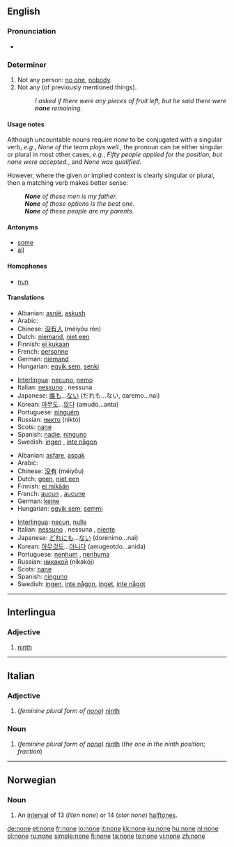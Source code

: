 {{see|None}}
{{wikipedia|None (disambiguation)}}
==English==
{{rank|suppose|else|entered|505|none|river|change|happy}}

===Pronunciation===
*{{audio|en-us-none.ogg|Audio (US)}}

===Determiner===
{{wikipedia}}
{{en-det}}

# Not any person: [[no one]], [[nobody]].
# Not any (of previously mentioned things).
#: ''I asked if there were any pieces of fruit left, but he said there were '''none''' remaining.''

====Usage notes====
Although uncountable nouns require ''none'' to be conjugated with a singular verb, ''e.g.'', ''None of the team plays well.'', the pronoun can be either singular or plural in most other cases, ''e.g.'', ''Fifty people applied for the position, but none were accepted.'', and ''None was qualified''.

However, where the given or implied context is clearly singular or plural, then a matching verb makes better sense:
:'''''None''' of these men is my father.''
:'''''None''' of those options is the best one.''
:'''''None''' of these people are my parents.''

====Antonyms====
*[[some]]
*[[all]]

====Homophones====
*[[nun]]

====Translations====
{{trans-top|not any person; no one, nobody}}
*Albanian: [[asnjë]], [[askush]]
*Arabic: {{Arab|[[لا احد]]}} {{IPAchar|(lā ’áħad)}}
*Chinese: [[没有人]] (méiyǒu rén)
*Dutch: [[niemand]], [[niet een]]
*Finnish: [[ei kukaan]]
*French: [[personne]]
*German: [[niemand]]
*Hungarian: [[egyik sem]], [[senki]]
{{trans-mid}}
*[[Interlingua]]: [[necuno]], [[nemo]]
*Italian: [[nessuno]] {{m}}, nessuna {{f}}
*Japanese: [[誰も]]...[[ない]] (だれも...ない, daremo...nai)
*Korean: [[아무도]]...[[않다]] (amudo...anta)
*Portuguese: [[ninguém]]
*Russian: [[никто]] (niktó)
*Scots: [[nane]]
*Spanish: [[nadie]], [[ninguno]]
*Swedish: [[ingen]] , [[inte någon]]
{{trans-bottom}}

{{trans-top|not any}}
*Albanian: [[asfare]], [[aspak]]
*Arabic: {{Arab|[[لا شئ]]}} {{IPAchar|(lā šæy’)}}
*Chinese: [[没有]] (méiyǒu)
*Dutch: [[geen]], [[niet een]]
*Finnish: [[ei mikään]]
*French: [[aucun]] {{m}}, [[aucune]] {{f}}
*German: [[keine]]
*Hungarian: [[egyik sem]], [[semmi]]
{{trans-mid}}
*[[Interlingua]]: [[necun]], [[nulle]]
*Italian: [[nessuno]] {{m}}, nessuna {{f}}, [[niente]]
*Japanese: [[どれにも]]...[[ない]] (dorenimo...nai)
*Korean: [[아무것도]]...[[아니다]] (amugeotdo...anida)
*Portuguese: [[nenhum]] {{m}}, [[nenhuma]] {{f}}
*Russian: [[никакой]] (nikakój)
*Scots: [[nane]]
*Spanish: [[ninguno]]
*Swedish: [[ingen]], [[inte någon]], [[inget]], [[inte något]]
{{trans-bottom}}

----

==Interlingua==

===Adjective===
{{infl|ia|adjective}}

# [[ninth]]

----

==Italian==

===Adjective===
{{infl|it|adjective|g=f|plural}}

# (''feminine plural form of [[nono#Italian|nono]]'') [[ninth]]

===Noun===
{{infl|it|noun|g=f|plural}}

# (''feminine plural form  of [[nono#Italian|nono]]'') [[ninth]] (''the one in the ninth position''; ''fraction'')

----

==Norwegian==

===Noun===
{{no-noun-m1|non}}

# {{music|lang=no}} An [[interval]] of 13 (''liten none'') or 14 (''stor none'') [[halftone]]s.

[[de:none]]
[[et:none]]
[[fr:none]]
[[io:none]]
[[it:none]]
[[kk:none]]
[[ku:none]]
[[hu:none]]
[[nl:none]]
[[pl:none]]
[[ru:none]]
[[simple:none]]
[[fi:none]]
[[ta:none]]
[[te:none]]
[[vi:none]]
[[zh:none]]
